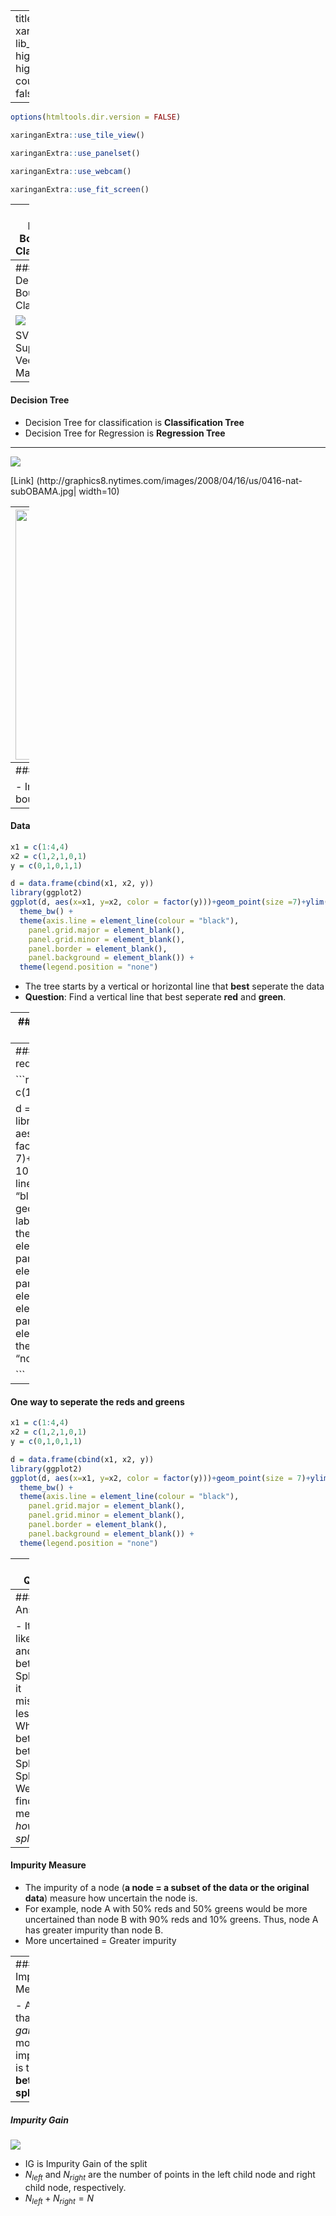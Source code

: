 
---
title: "Intro"
output:
  xaringan::moon_reader:
    lib_dir: libs
    nature:
      highlightStyle: github
      highlightLines: true
      countIncrementalSlides: false
   

---

```r
options(htmltools.dir.version = FALSE)
```

```r
xaringanExtra::use_tile_view()
```


```r
xaringanExtra::use_panelset()
```

```r
xaringanExtra::use_webcam()
```

```r
xaringanExtra::use_fit_screen()
```



---
#### Decision Boundary in Classification

![](images/db.png)


Classification is a process of finding the **decision boundary** that best separate two classes

---
#### Decision Boundary in Classification

![](images/db1.png)



SVM = Support Vector Machine



---
#### Decision Tree

- Decision Tree for classification is **Classification Tree**
- Decision Tree for Regression is **Regression Tree**

---

![](images/tree2.jpg)

[Link] (http://graphics8.nytimes.com/images/2008/04/16/us/0416-nat-subOBAMA.jpg| width=10)

---
<img src="images/tree2.jpg" width="400">


---
#### Classification Tree


- In two dimension, classification Tree's decision boundary is a collection of horiontal and vertical line


---
#### Data


```r
x1 = c(1:4,4)
x2 = c(1,2,1,0,1)
y = c(0,1,0,1,1)

d = data.frame(cbind(x1, x2, y))
library(ggplot2)
ggplot(d, aes(x=x1, y=x2, color = factor(y)))+geom_point(size =7)+ylim(0, 10)+
  theme_bw() +
  theme(axis.line = element_line(colour = "black"),
    panel.grid.major = element_blank(),
    panel.grid.minor = element_blank(),
    panel.border = element_blank(),
    panel.background = element_blank()) +
  theme(legend.position = "none")

```

- The tree starts by a vertical or horizontal line that **best** seperate the data
- **Question**: Find a vertical line that best seperate **red** and **green**. 

---
#### One way to seperate the reds and greens


```r
x1 = c(1:4,4)
x2 = c(1,2,1,0,1)
y = c(0,1,0,1,1)

d = data.frame(cbind(x1, x2, y))
library(ggplot2)
ggplot(d, aes(x=x1, y=x2, color = factor(y)))+geom_point(size = 7)+ylim(0, 10)+geom_vline(xintercept=3/2, linetype="dashed", color = "blue", size=1)+ geom_text(x=3/2, y=.8, label="Split 1", size = 10)+
  theme_bw() +
  theme(axis.line = element_line(colour = "black"),
    panel.grid.major = element_blank(),
    panel.grid.minor = element_blank(),
    panel.border = element_blank(),
    panel.background = element_blank()) +
  theme(legend.position = "none")

```



---
#### One way to seperate the reds and greens


```r
x1 = c(1:4,4)
x2 = c(1,2,1,0,1)
y = c(0,1,0,1,1)

d = data.frame(cbind(x1, x2, y))
library(ggplot2)
ggplot(d, aes(x=x1, y=x2, color = factor(y)))+geom_point(size = 7)+ylim(0, 10)+geom_vline(xintercept=5/2, linetype="dashed", color = "blue", size=1)+ geom_text(x=5/2, y=.8, label="Split 2", size=10)+
  theme_bw() +
  theme(axis.line = element_line(colour = "black"),
    panel.grid.major = element_blank(),
    panel.grid.minor = element_blank(),
    panel.border = element_blank(),
    panel.background = element_blank()) +
  theme(legend.position = "none")

```


---
#### One way to seperate the reds and greens


```r
x1 = c(1:4,4)
x2 = c(1,2,1,0,1)
y = c(0,1,0,1,1)

d = data.frame(cbind(x1, x2, y))
library(ggplot2)
ggplot(d, aes(x=x1, y=x2, color = factor(y)))+geom_point(size = 7)+ylim(0, 10)+geom_vline(xintercept=7/2, linetype="dashed", color = "blue", size=1)+ geom_text(x=7/2, y=.8, label="Split 3", size=10)+
  theme_bw() +
  theme(axis.line = element_line(colour = "black"),
    panel.grid.major = element_blank(),
    panel.grid.minor = element_blank(),
    panel.border = element_blank(),
    panel.background = element_blank()) +
  theme(legend.position = "none")

```


---
#### Question

- **Question**: Which is the best split? 

---
#### Partial Answer

- It looks like Split 1 and 3 are better than Split 2 since it misclassifies less
- Which is the better split between Split 1 and Split 3?
- We need to find a way to measure *how good a split is*


---
#### Impurity Measure

- The impurity of a node (__a node = a subset of the data or the original data__) measure how uncertain the node is.  
- For example, node A with 50% reds and 50% greens would be more uncertained than node B with 90% reds and 10% greens. Thus, node A has greater impurity than node B. 
- More uncertained $=$ Greater impurity

---
#### Impurity Measure

- A split that *gains* more impurity is the **better split**!

---
##### Impurity Gain


![](images/parent_child.png)

\begin{equation}
IG = I_{parent} - \frac{N_{left}}{N}I_{left}-\frac{N_{right}}{N}I_{right}
\end{equation}

- IG is Impurity Gain of the split
- $N_{left}$ and $N_{right}$ are the number of points in the left child node and right child node, respectively. 
- $N_{left}+N_{right}=N$

